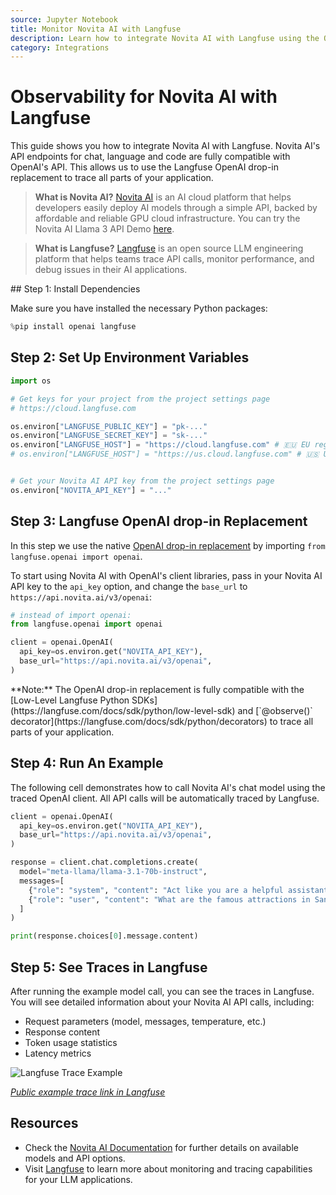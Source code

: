 ```yaml
---
source: Jupyter Notebook
title: Monitor Novita AI with Langfuse
description: Learn how to integrate Novita AI with Langfuse using the OpenAI drop-in replacement.
category: Integrations
---
```


# Observability for Novita AI with Langfuse

This guide shows you how to integrate Novita AI with Langfuse. Novita AI's API endpoints for chat, language and code are fully compatible with OpenAI's API. This allows us to use the Langfuse OpenAI drop-in replacement to trace all parts of your application.

> **What is Novita AI?** [Novita AI](https://novita.ai/) is an AI cloud platform that helps developers easily deploy AI models through a simple API, backed by affordable and reliable GPU cloud infrastructure. You can try the Novita AI Llama 3 API Demo [here](https://novita.ai/model-api/product/llm-api/playground/meta-llama-llama-3.1-70b-instruct).

> **What is Langfuse?** [Langfuse](https://langfuse.com) is an open source LLM engineering platform that helps teams trace API calls, monitor performance, and debug issues in their AI applications.

<Steps>
## Step 1: Install Dependencies

Make sure you have installed the necessary Python packages:


```python
%pip install openai langfuse
```

## Step 2: Set Up Environment Variables


```python
import os

# Get keys for your project from the project settings page
# https://cloud.langfuse.com

os.environ["LANGFUSE_PUBLIC_KEY"] = "pk-..." 
os.environ["LANGFUSE_SECRET_KEY"] = "sk-..."
os.environ["LANGFUSE_HOST"] = "https://cloud.langfuse.com" # 🇪🇺 EU region
# os.environ["LANGFUSE_HOST"] = "https://us.cloud.langfuse.com" # 🇺🇸 US region


# Get your Novita AI API key from the project settings page
os.environ["NOVITA_API_KEY"] = "..."
```

## Step 3: Langfuse OpenAI drop-in Replacement

In this step we use the native [OpenAI drop-in replacement](https://langfuse.com/docs/integrations/openai/python/get-started) by importing `from langfuse.openai import openai`.

To start using Novita AI with OpenAI's client libraries, pass in your Novita AI API key to the `api_key` option, and change the `base_url` to `https://api.novita.ai/v3/openai`:


```python
# instead of import openai:
from langfuse.openai import openai

client = openai.OpenAI(
  api_key=os.environ.get("NOVITA_API_KEY"),
  base_url="https://api.novita.ai/v3/openai",
)
```

<Callout type="info" emoji="ℹ️">
**Note:** The OpenAI drop-in replacement is fully compatible with the [Low-Level Langfuse Python SDKs](https://langfuse.com/docs/sdk/python/low-level-sdk) and [`@observe()` decorator](https://langfuse.com/docs/sdk/python/decorators) to trace all parts of your application.
</Callout>

## Step 4: Run An Example

The following cell demonstrates how to call Novita AI's chat model using the traced OpenAI client. All API calls will be automatically traced by Langfuse.


```python
client = openai.OpenAI(
  api_key=os.environ.get("NOVITA_API_KEY"),
  base_url="https://api.novita.ai/v3/openai",
)

response = client.chat.completions.create(
  model="meta-llama/llama-3.1-70b-instruct",
  messages=[
    {"role": "system", "content": "Act like you are a helpful assistant."},
    {"role": "user", "content": "What are the famous attractions in San Francisco?"},
  ]
)

print(response.choices[0].message.content)
```

## Step 5: See Traces in Langfuse

After running the example model call, you can see the traces in Langfuse. You will see detailed information about your Novita AI API calls, including:

- Request parameters (model, messages, temperature, etc.)
- Response content
- Token usage statistics
- Latency metrics

![Langfuse Trace Example](https://langfuse.com/images/cookbook/integration-novitaai/novitaai-example-trace.png)

_[Public example trace link in Langfuse](https://cloud.langfuse.com/project/cm7ua5l6e05wlad07qr6ce2wn/traces/039cc8b2-dba0-479f-9cd6-63672bc08c71?timestamp=2025-03-06T02%3A15%3A15.184Z)_
</Steps>


<LearnMore />

## Resources

- Check the [Novita AI Documentation](https://novita.ai/docs/guides/introduction) for further details on available models and API options.
- Visit [Langfuse](https://langfuse.com) to learn more about monitoring and tracing capabilities for your LLM applications.
